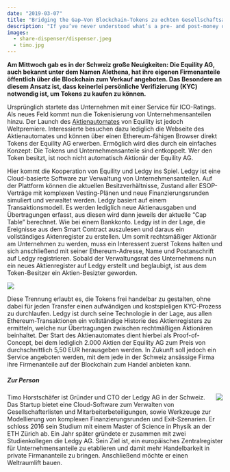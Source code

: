 ```yaml
---
date: "2019-03-07"
title: "Bridging the Gap—Von Blockchain-Tokens zu echten Gesellschaftsanteilen"
description: "If you’ve never understood what’s a pre- and post-money option pool (aka. the option pool shuffle), here’s your chance."
images:
  - share-dispenser/dispenser.jpeg
  - timo.jpg
---
```


**Am Mittwoch gab es in der Schweiz große Neuigkeiten: Die Equility AG, auch bekannt unter dem Namen Alethena, hat ihre eigenen Firmenanteile öffentlich über die Blockchain zum Verkauf angeboten. Das Besondere an diesem Ansatz ist, dass keinerlei persönliche Verifizierung (KYC) notwendig ist, um Tokens zu kaufen zu können.**

Ursprünglich startete das Unternehmen mit einer Service für ICO-Ratings. Als neues Feld kommt nun die Tokenisierung von Unternehmensanteilen hinzu. Der Launch des [Aktienautomates](https://aktienautomat.ch) von Equility ist jedoch Weltpremiere. Interessierte besuchen dazu lediglich die Webseite des Aktienautomates und können über einen Ethereum-fähigen Browser direkt Tokens der Equility AG erwerben. Ermöglich wird dies durch ein einfaches Konzept: Die Tokens und Unternehmensanteile sind entkoppelt. Wer den Token besitzt, ist noch nicht automatisch Aktionär der Equility AG.

Hier kommt die Kooperation von Equility und Ledgy ins Spiel. Ledgy ist eine Cloud-basierte Software zur Verwaltung von Unternehmensanteilen. Auf der Plattform können die aktuellen Besitzverhältnisse, Zustand aller ESOP-Verträge mit komplexen Vesting-Plänen und neue Finanzierungsrunden simuliert und verwaltet werden.
Ledgy basiert auf einem Transaktionsmodell. Es werden lediglich neue Aktienausgaben und Übertragungen erfasst, aus diesen wird dann jeweils der aktuelle “Cap Table” berechnet. Wie bei einem Bankkonto. Ledgy ist in der Lage, die Ereignisse aus dem Smart Contract auszulesen und daraus ein vollständiges Aktenregister zu erstellen. Um somit rechtsmäßiger Aktionär am Unternehmen zu werden, muss ein Interessent zuerst Tokens halten und sich anschließend mit seiner Ethereum-Adresse, Name und Postanschrift auf Ledgy registrieren. Sobald der Verwaltungsrat des Unternehmens nun ein neues Aktienregister auf Ledgy erstellt und beglaubigt, ist aus dem Token-Besitzer ein Aktien-Besizter geworden.

<Img src="dispenser.jpeg" caption="Ein Automat der 1. Generation: Keine Aktien, dafür leckere Getränke
" />

Diese Trennung erlaubt es, die Tokens frei handelbar zu gestalten, ohne dabei für jeden Transfer einen aufwändigen und kostspieligen KYC-Prozess zu durchlaufen. Ledgy ist durch seine Technologie in der Lage, aus allen Ethereum-Transaktionen ein vollständige Historie des Aktienregisters zu ermitteln, welche nur Übertragungen zwischen rechtmäßigen Aktionären beinhaltet.
Der Start des Aktienautomates dient hierbei als Proof-of-Concept, bei dem lediglich 2.000 Aktien der Equility AG zum Preis von durchschnittlich 5,50 EUR herausgeben werden. In Zukunft soll jedoch ein Service angeboten werden, mit dem jede in der Schweiz ansässige Firma ihre Firmenanteile auf der Blockchain zum Handel anbieten kann.

##### Zur Person
<Img src="timo.jpg" align="right" size="200" />
Timo Horstschäfer ist Gründer und CTO der Ledgy AG in der Schweiz. Das Startup bietet eine Cloud-Software zum Verwalten von Gesellschafterlisten und Mitarbeiterbeteiligungen, sowie Werkzeuge zur Modellierung von komplexen Finanzierungsrunden und Exit-Szenarien. Er schloss 2016 sein Studium mit einem Master of Science in Physik an der ETH Zürich ab. Ein Jahr später gründete er zusammen mit zwei Studienkollegen die Ledgy AG. Sein Ziel ist, ein europäisches Zentralregister für Unternehmensanteile zu etablieren und damit mehr Handelbarkeit in private Firmananteile zu bringen. Anschließend möchte er einen Weltraumlift bauen.
